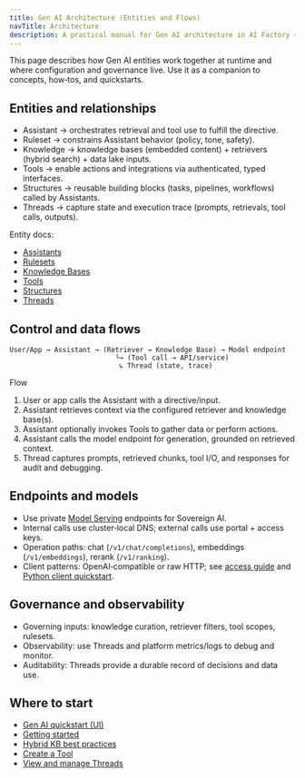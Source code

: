 ```yaml
---
title: Gen AI Architecture (Entities and Flows)
navTitle: Architecture
description: A practical manual for Gen AI architecture in AI Factory — entities, relationships, and runtime flows across assistants, knowledge, tools, threads, and model endpoints.
---
```


This page describes how Gen AI entities work together at runtime and where configuration and governance live. Use it as a companion to concepts, how‑tos, and quickstarts.

## Entities and relationships

- Assistant → orchestrates retrieval and tool use to fulfill the directive.
- Ruleset → constrains Assistant behavior (policy, tone, safety).
- Knowledge → knowledge bases (embedded content) + retrievers (hybrid search) + data lake inputs.
- Tools → enable actions and integrations via authenticated, typed interfaces.
- Structures → reusable building blocks (tasks, pipelines, workflows) called by Assistants.
- Threads → capture state and execution trace (prompts, retrievals, tool calls, outputs).

Entity docs:

- [Assistants](/edb-postgres-ai/1.3/ai-factory/gen-ai/assistants/assistants-explained/)
- [Rulesets](/edb-postgres-ai/1.3/ai-factory/gen-ai/rulesets/)
- [Knowledge Bases](/edb-postgres-ai/1.3/ai-factory/gen-ai/libraries/knowledge-bases)
- [Tools](/edb-postgres-ai/1.3/ai-factory/gen-ai/tools/)
- [Structures](/edb-postgres-ai/1.3/ai-factory/gen-ai/structures/)
- [Threads](/edb-postgres-ai/1.3/ai-factory/gen-ai/threads/threads-explained)

## Control and data flows

```text
User/App → Assistant → (Retriever → Knowledge Base) → Model endpoint
                          └→ (Tool call → API/service)
                           ↳ Thread (state, trace)
```

Flow
1) User or app calls the Assistant with a directive/input.
2) Assistant retrieves context via the configured retriever and knowledge base(s).
3) Assistant optionally invokes Tools to gather data or perform actions.
4) Assistant calls the model endpoint for generation, grounded on retrieved context.
5) Thread captures prompts, retrieved chunks, tool I/O, and responses for audit and debugging.

## Endpoints and models

- Use private [Model Serving](/edb-postgres-ai/1.3/ai-factory/model/serving/) endpoints for Sovereign AI.
- Internal calls use cluster‑local DNS; external calls use portal + access keys.
- Operation paths: chat (`/v1/chat/completions`), embeddings (`/v1/embeddings`), rerank (`/v1/ranking`).
- Client patterns: OpenAI‑compatible or raw HTTP; see [access guide](/edb-postgres-ai/1.3/ai-factory/model/access-kserve-endpoints) and [Python client quickstart](/edb-postgres-ai/1.3/ai-factory/model/quickstart-python-client).

## Governance and observability

- Governing inputs: knowledge curation, retriever filters, tool scopes, rulesets.
- Observability: use Threads and platform metrics/logs to debug and monitor.
- Auditability: Threads provide a durable record of decisions and data use.

## Where to start

- [Gen AI quickstart (UI)](/edb-postgres-ai/1.3/ai-factory/gen-ai/quickstart-customer-service-agent-ui)
- [Getting started](/edb-postgres-ai/1.3/ai-factory/gen-ai/getting-started)
- [Hybrid KB best practices](/edb-postgres-ai/1.3/ai-factory/gen-ai/hybrid-kb-best-practices)
- [Create a Tool](/edb-postgres-ai/1.3/ai-factory/gen-ai/create-tool)
- [View and manage Threads](/edb-postgres-ai/1.3/ai-factory/gen-ai/view-threads)

